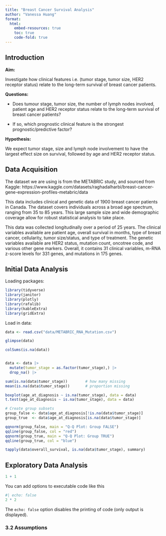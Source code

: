 ```yaml
---
title: "Breast Cancer Survival Analysis"
author: "Vanessa Huang"
format: 
  html:
    embed-resources: true
    toc: true
    code-fold: true
---
```


## Introduction

**Aim:**

Investigate how clinical features i.e. (tumor stage, tumor size, HER2 receptor status) relate to the long-term survival of breast cancer patients.

**Questions:**

* Does tumour stage, tumor size, the number of lymph nodes involved, patient age and HER2 receptor status relate to the long-term survival of breast cancer patients?

* If so, which prognostic clinical feature is the strongest prognostic/predictive factor? 

\n

**Hypothesis:**

We expect tumor stage, size and lymph node involvement to have the largest effect size on survival, followed by age and HER2 receptor status.

## Data Acquisition

The dataset we are using is from the METABRIC study, and sourced from Kaggle: https://www.kaggle.com/datasets/raghadalharbi/breast-cancer-gene-expression-profiles-metabric/data

This data includes clinical and genetic data of 1900 breast cancer patients in Canada. The dataset covers individuals across a broad age spectrum, ranging from 35 to 85 years. This large sample size and wide demographic coverage allow for robust statistical analysis to take place. 

This data was collected longitudinally over a period of 25 years. The clinical variables available are patient age, overall survival in months, type of breast cancer, cellularity, tumor size/status, and type of treatment. The genetic variables available are HER2 status, mutation count, oncotree code, and various other gene markers. Overall, it contains 31 clinical variables, m-RNA z-score levels for 331 genes, and mutations in 175 genes. 


## Initial Data Analysis

Loading packages:

```r
library(tidyverse)
library(janitor)
library(plotly)
library(rafalib)
library(kableExtra)
library(gridExtra)

```


Load in data:

```r
data <- read.csv("data/METABRIC_RNA_Mutation.csv")

glimpse(data)

colSums(is.na(data))


data <- data |>
  mutate(tumor_stage = as.factor(tumor_stage),) |> 
  drop_na() |>

sum(is.na(data$tumor_stage))        # how many missing
mean(is.na(data$tumor_stage))       # proportion missing

boxplot(age_at_diagnosis ~ is.na(tumor_stage), data = data)
t.test(age_at_diagnosis ~ is.na(tumor_stage), data = data)

# Create group subsets
group_false <- data$age_at_diagnosis[!is.na(data$tumor_stage)]
group_true  <- data$age_at_diagnosis[is.na(data$tumor_stage)]

qqnorm(group_false, main = "Q-Q Plot: Group FALSE")
qqline(group_false, col = "red")
qqnorm(group_true, main = "Q-Q Plot: Group TRUE")
qqline(group_true, col = "blue")

tapply(data$overall_survival, is.na(data$tumor_stage), summary)

```



## Exploratory Data Analysis

```r
1 + 1
```

You can add options to executable code like this

```r
#| echo: false
2 * 2
```

The `echo: false` option disables the printing of code (only output is displayed).

### 3.2 Assumptions

